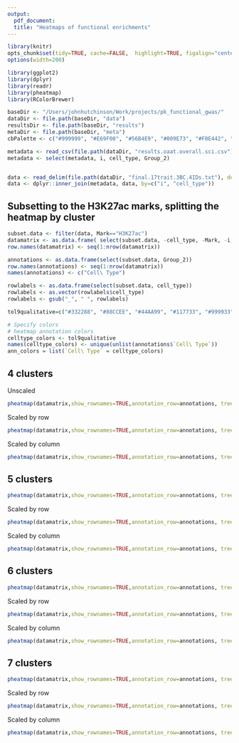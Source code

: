 ```yaml
---
output:
  pdf_document:
  title: "Heatmaps of functional enrichments"
---
```


```r
library(knitr)
opts_chunk$set(tidy=TRUE, cache=FALSE,  highlight=TRUE, figalign="center", echo=FALSE, warning=FALSE, error=FALSE, message=FALSE, tidy.opts=list(keep.blank.line=FALSE, width.cutoff=120))
options(width=200)
```


```r
library(ggplot2)
library(dplyr)
library(readr)
library(pheatmap)
library(RColorBrewer)
```



```r
baseDir <- "/Users/johnhutchinson/Work/projects/pk_functional_gwas/"
dataDir <- file.path(baseDir, "data")
resultsDir <- file.path(baseDir, "results")
metaDir <- file.path(baseDir, "meta")
cbPalette <- c("#999999", "#E69F00", "#56B4E9", "#009E73", "#F0E442", "#0072B2", "#D55E00", "#CC79A7", "#000000")
```


```r
metadata <- read_csv(file.path(dataDir, "results.oaat.overall.sci.csv"))
metadata <- select(metadata, i, cell_type, Group_2)


data <- read_delim(file.path(dataDir, "final.17trait.3BC.4IDs.txt"), delim="\t")
data <- dplyr::inner_join(metadata, data, by=c("i", "cell_type"))
```


## Subsetting to the H3K27ac marks, splitting the heatmap by cluster


```r
subset.data <- filter(data, Mark=="H3K27ac")
datamatrix <- as.data.frame( select(subset.data, -cell_type, -Mark, -i, -Group_2, -Name))
row.names(datamatrix) <- seq(1:nrow(datamatrix))

annotations <- as.data.frame(select(subset.data, Group_2))
row.names(annotations) <- seq(1:nrow(datamatrix))
names(annotations) <- c("Cell\ Type")

rowlabels <- as.data.frame(select(subset.data, cell_type))
rowlabels <- as.vector(rowlabels$cell_type)
rowlabels <- gsub("_", " ", rowlabels)

tol9qualitative=c("#332288", "#88CCEE", "#44AA99", "#117733", "#999933", "#DDCC77", "#CC6677", "#882255", "#AA4499")

# Specify colors
# heatmap annotation colors
celltype_colors <- tol9qualitative
names(celltype_colors) <- unique(unlist(annotations$`Cell\ Type`))
ann_colors = list(`Cell\ Type` = celltype_colors)
```

## 4 clusters

Unscaled

```r

pheatmap(datamatrix,show_rownames=TRUE,annotation_row=annotations, treeheight_row = 0, treeheight_col = 0,  color=colorRampPalette((brewer.pal(n = 11, name="RdBu")))(100), annotation_legend=TRUE, fontsize_col=10, legend=TRUE, scale="none", annotation_colors=ann_colors, border_color="NA", cutree_rows=4, labels_row = rowlabels, fontsize_row = 8)
```

\pagebreak

Scaled by row

```r
pheatmap(datamatrix,show_rownames=TRUE,annotation_row=annotations, treeheight_row = 0, treeheight_col = 0,  color=colorRampPalette((brewer.pal(n = 11, name="RdBu")))(100), annotation_legend=TRUE, fontsize_col=10, legend=TRUE, scale="row", annotation_colors=ann_colors, border_color="NA", cutree_rows=4,labels_row = rowlabels, fontsize_row = 8 )
```

\pagebreak

Scaled by column

```r
pheatmap(datamatrix,show_rownames=TRUE,annotation_row=annotations, treeheight_row = 0, treeheight_col = 0,  color=colorRampPalette((brewer.pal(n = 11, name="RdBu")))(100), annotation_legend=TRUE, fontsize_col=10, legend=TRUE, scale="column", annotation_colors=ann_colors, border_color="NA" , cutree_rows=4,labels_row = rowlabels, fontsize_row = 8)
```

\pagebreak


## 5 clusters

```r

pheatmap(datamatrix,show_rownames=TRUE,annotation_row=annotations, treeheight_row = 0, treeheight_col = 0,  color=colorRampPalette((brewer.pal(n = 11, name="RdBu")))(100), annotation_legend=TRUE, fontsize_col=10, legend=TRUE, scale="none", annotation_colors=ann_colors, border_color="NA", cutree_rows=5, labels_row = rowlabels, fontsize_row = 8)
```

\pagebreak

Scaled by row

```r
pheatmap(datamatrix,show_rownames=TRUE,annotation_row=annotations, treeheight_row = 0, treeheight_col = 0,  color=colorRampPalette((brewer.pal(n = 11, name="RdBu")))(100), annotation_legend=TRUE, fontsize_col=10, legend=TRUE, scale="row", annotation_colors=ann_colors, border_color="NA", cutree_rows=5,labels_row = rowlabels, fontsize_row = 8 )
```

\pagebreak

Scaled by column

```r
pheatmap(datamatrix,show_rownames=TRUE,annotation_row=annotations, treeheight_row = 0, treeheight_col = 0,  color=colorRampPalette((brewer.pal(n = 11, name="RdBu")))(100), annotation_legend=TRUE, fontsize_col=10, legend=TRUE, scale="column", annotation_colors=ann_colors, border_color="NA" , cutree_rows=5,labels_row = rowlabels, fontsize_row = 8)
```

\pagebreak


## 6 clusters

```r

pheatmap(datamatrix,show_rownames=TRUE,annotation_row=annotations, treeheight_row = 0, treeheight_col = 0,  color=colorRampPalette((brewer.pal(n = 11, name="RdBu")))(100), annotation_legend=TRUE, fontsize_col=10, legend=TRUE, scale="none", annotation_colors=ann_colors, border_color="NA", cutree_rows=6, labels_row = rowlabels, fontsize_row = 8)
```

\pagebreak

Scaled by row

```r
pheatmap(datamatrix,show_rownames=TRUE,annotation_row=annotations, treeheight_row = 0, treeheight_col = 0,  color=colorRampPalette((brewer.pal(n = 11, name="RdBu")))(100), annotation_legend=TRUE, fontsize_col=10, legend=TRUE, scale="row", annotation_colors=ann_colors, border_color="NA", cutree_rows=6,labels_row = rowlabels, fontsize_row = 8 )
```

\pagebreak

Scaled by column

```r
pheatmap(datamatrix,show_rownames=TRUE,annotation_row=annotations, treeheight_row = 0, treeheight_col = 0,  color=colorRampPalette((brewer.pal(n = 11, name="RdBu")))(100), annotation_legend=TRUE, fontsize_col=10, legend=TRUE, scale="column", annotation_colors=ann_colors, border_color="NA" , cutree_rows=6,labels_row = rowlabels, fontsize_row = 8)
```

## 7 clusters

```r

pheatmap(datamatrix,show_rownames=TRUE,annotation_row=annotations, treeheight_row = 0, treeheight_col = 0,  color=colorRampPalette((brewer.pal(n = 11, name="RdBu")))(100), annotation_legend=TRUE, fontsize_col=10, legend=TRUE, scale="none", annotation_colors=ann_colors, border_color="NA", cutree_rows=7, labels_row = rowlabels, fontsize_row = 8)
```

\pagebreak

Scaled by row

```r
pheatmap(datamatrix,show_rownames=TRUE,annotation_row=annotations, treeheight_row = 0, treeheight_col = 0,  color=colorRampPalette((brewer.pal(n = 11, name="RdBu")))(100), annotation_legend=TRUE, fontsize_col=10, legend=TRUE, scale="row", annotation_colors=ann_colors, border_color="NA", cutree_rows=7,labels_row = rowlabels, fontsize_row = 8 )
```

\pagebreak

Scaled by column

```r
pheatmap(datamatrix,show_rownames=TRUE,annotation_row=annotations, treeheight_row = 0, treeheight_col = 0,  color=colorRampPalette(rev(brewer.pal(n = 11, name="RdBu")))(100), annotation_legend=TRUE, fontsize_col=10, legend=TRUE, scale="column", annotation_colors=ann_colors, border_color="NA" , cutree_rows=7,labels_row = rowlabels, fontsize_row = 8)
```


